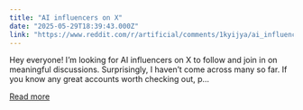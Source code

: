 ```yaml
---
title: "AI influencers on X"
date: "2025-05-29T18:39:43.000Z"
link: "https://www.reddit.com/r/artificial/comments/1kyijya/ai_influencers_on_x/"
---
```


Hey everyone! I’m looking for AI influencers on X to follow and join in on meaningful discussions. Surprisingly, I haven’t come across many so far. If you know any great accounts worth checking out, p...

[Read more](https://www.reddit.com/r/artificial/comments/1kyijya/ai_influencers_on_x/)
